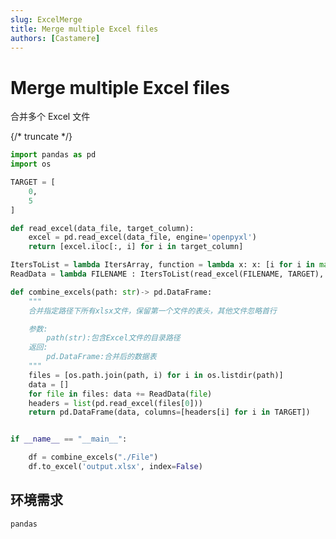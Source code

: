 ```yaml
---
slug: ExcelMerge
title: Merge multiple Excel files
authors: [Castamere]
---
```


# Merge multiple Excel files

合并多个 Excel 文件

{/* truncate */}

```python
import pandas as pd
import os

TARGET = [
    0,
    5
]

def read_excel(data_file, target_column):
    excel = pd.read_excel(data_file, engine='openpyxl')
    return [excel.iloc[:, i] for i in target_column]

ItersToList = lambda ItersArray, function = lambda x: x: [i for i in map(lambda x: [function(j) for j in x], zip(*ItersArray))]
ReadData = lambda FILENAME : ItersToList(read_excel(FILENAME, TARGET), lambda x: str(x).strip())

def combine_excels(path: str)-> pd.DataFrame:
    """
    合并指定路径下所有xlsx文件，保留第一个文件的表头，其他文件忽略首行

    参数:
        path(str):包含Excel文件的目录路径
    返回:
        pd.DataFrame:合并后的数据表
    """
    files = [os.path.join(path, i) for i in os.listdir(path)]
    data = []
    for file in files: data += ReadData(file)
    headers = list(pd.read_excel(files[0]))
    return pd.DataFrame(data, columns=[headers[i] for i in TARGET])


if __name__ == "__main__":

    df = combine_excels("./File")
    df.to_excel('output.xlsx', index=False)
```

## 环境需求

```
pandas
```
